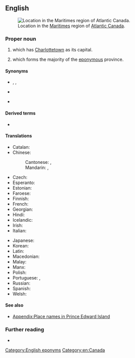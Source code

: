 {{also|Prince Edward Islands}}
==English==
[[File:Prince Edward Island location in the Maritimes.svg|thumb|Location in the [[Maritimes]] region of [[Atlantic Canada]].]]

===Proper noun===
{{en-proper noun|head=[[prince|Prince]] [[Edward]] [[island|Island]]}}

# {{place|en|province|in eastern|c/Canada}} which has [[Charlottetown]] as its capital.
# {{place|en|island|in eastern|c/Canada}} which forms the majority of the [[eponymous]] province.

====Synonyms====
* {{l|en|PEI}}, {{l|en|P.E.I.}}, {{l|en|P. E. I.}}
* {{sense|postal abbreviation}} {{l|en|PE}}
* {{qualifier|obsolete}} {{sense|island}} {{l|en|Île Saint Jean}}

====Derived terms====
* {{l|en|Prince Edward Islander}}

====Translations====
{{trans-top|Province in eastern Canada}}
* Catalan: {{t|ca|Illa del Príncep Eduard|f}}
* Chinese:
*: Cantonese: {{t|yue|愛德華王子島|sc=Hani}}, {{t|yue|爱德华王子岛|tr=oi3 dak1 waa4 wong4 zi2 dou2|sc=Hani}}
*: Mandarin: {{t+|cmn|愛德華王子島|sc=Hani}}, {{t+|cmn|爱德华王子岛|tr=Àidéhuá Wángzǐ Dǎo|sc=Hani}}
* Czech: {{t|cs|Ostrov prince Edwarda|m}}
* Esperanto: {{t|eo|Insulo de Princo Eduardo}}
* Estonian: {{t|et|Prints Edwardi saar}}
* Faroese: {{t|fo|Prince Edwardsoy}}
* Finnish: {{t+|fi|Prinssi Edwardin saari}}
* French: {{t+|fr|Île-du-Prince-Édouard|f}}
* Georgian: {{t|ka|პრინს-ედუარდის კუნძული}}
* Hindi: {{t|hi|प्रिन्स एड्वर्ड आइलैण्ड|m}}
* Icelandic: {{t|is|Eyja Játvarðs prins|f}}
* Irish: {{t|ga|Oileán Phrionsa Éadbhard|m}}
* Italian: {{t|it|Isola del Principe Edoardo|f}}
{{trans-mid}}
* Japanese: {{t|ja|プリンスエドワードアイランド|tr=Purinsu-edowādo-airando|sc=Jpan}}
* Korean: {{t|ko|프린스에드워드아일랜드|tr=Peurinseu-edeuwodeu-aillaendeu}}
* Latin: {{t|la|Insula principis Eduardi|f}}
* Macedonian: {{t|mk|Остров на Принц Едвард|m|tr=Óstrov na Prínc Édvard}}
* Malay: {{t|ms|Pulau Prince Edward}}
* Manx: {{t|gv|Ellan y Phrinse Edard}}
* Polish: {{t+|pl|Wyspa Księcia Edwarda|f}}
* Portuguese: {{t|pt|Ilha Prince Edward|f}}, {{t|pt|Ilha do Príncipe Eduardo|f}}
* Russian: {{t|ru|о́стров При́нца Эдуа́рда|m}}
* Spanish: {{t|es|Isla Príncipe Eduardo|f}}
* Welsh: {{t|cy|Ynys Tywysog Edward|f}}
{{trans-bottom}}

====See also====
* [[Appendix:Place names in Prince Edward Island]]

===Further reading===
* {{pedia}}

[[Category:English eponyms]]
[[Category:en:Canada]]
